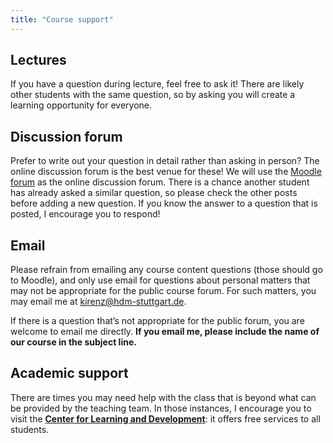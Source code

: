 ```yaml
---
title: "Course support"
---
```



## Lectures

If you have a question during lecture, feel free to ask it!
There are likely other students with the same question, so by asking you will create a learning opportunity for everyone.


## Discussion forum

Prefer to write out your question in detail rather than asking in person?
The online discussion forum is the best venue for these!
We will use the [Moodle forum]() as the online discussion forum.
There is a chance another student has already asked a similar question, so please check the other posts before adding a new question.
If you know the answer to a question that is posted, I encourage you to respond!

## Email

Please refrain from emailing any course content questions (those should go to Moodle), and only use email for questions about personal matters that may not be appropriate for the public course forum. 
For such matters, you may email me at [kirenz@hdm-stuttgart.de](mailto:kirenz@hdm-stuttgart.de).

If there is a question that's not appropriate for the public forum, you are welcome to email me directly.
**If you email me, please include the name of our course in the subject line.** 

## Academic support

There are times you may need help with the class that is beyond what can be provided by the teaching team.
In those instances, I encourage you to visit the [**Center for Learning and Development**](https://www.hdm-stuttgart.de/studierende/abteilungen/cld/angebote_studierende_studieninteressierte): it offers free services to all students. 
